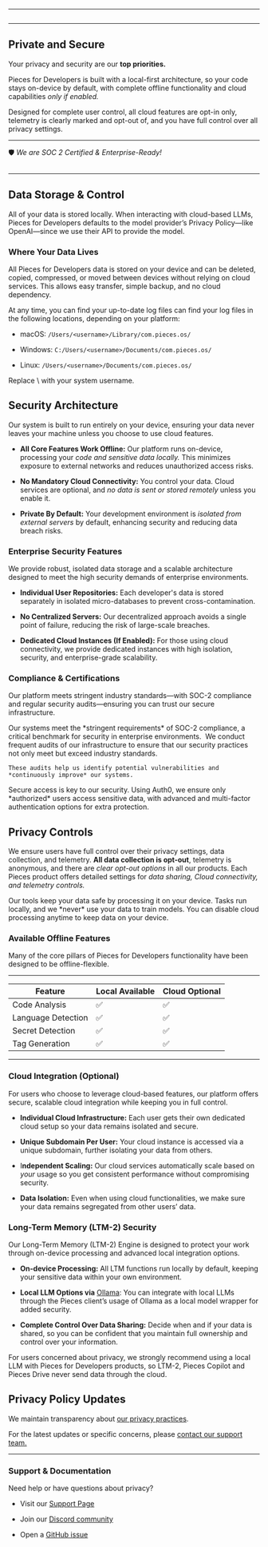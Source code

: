 ***

<Image src="https://storage.googleapis.com/hashnode_product_documentation_assets/privacy_and_security/soc_secure_private.png" alt="" align="center" fullwidth="true" />

***

## Private and Secure

Your privacy and security are our **top priorities.**

Pieces for Developers is built with a local-first architecture, so your code stays on-device by default, with complete offline functionality and cloud capabilities *only if enabled.*

Designed for complete user control, all cloud features are opt-in only, telemetry is clearly marked and opt-out of, and you have full control over all privacy settings.

***

🛡️ *We are SOC 2 Certified & Enterprise-Ready!*

<Image src="https://storage.googleapis.com/hashnode_product_documentation_assets/privacy_and_security/soc_compliance.png" alt="" align="center" fullwidth="true" />

***

## Data Storage & Control

All of your data is stored locally. When interacting with cloud-based LLMs, Pieces for Developers defaults to the model provider’s Privacy Policy—like OpenAI—since we use their API to provide the model.

### Where Your Data Lives

All Pieces for Developers data is stored on your device and can be deleted, copied, compressed, or moved between devices without relying on cloud services. This allows easy transfer, simple backup, and no cloud dependency.

At any time, you can find your up-to-date log files can find your log files in the following locations, depending on your platform:

* macOS: `/Users/<username>/Library/com.pieces.os/`

* Windows: `C:/Users/<username>/Documents/com.pieces.os/`

* Linux: `/Users/<username>/Documents/com.pieces.os/`

<Callout type="tip">
  Replace \<username> with your system username.
</Callout>

## Security Architecture

Our system is built to run entirely on your device, ensuring your data never leaves your machine unless you choose to use cloud features.

* **All Core Features Work Offline:** Our platform runs on-device, processing your *code and sensitive data locally.* This minimizes exposure to external networks and reduces unauthorized access risks.

* **No Mandatory Cloud Connectivity:** You control your data. Cloud services are optional, and *no data is sent or stored remotely* unless you enable it.

* **Private By Default:** Your development environment is *isolated from external servers* by default, enhancing security and reducing data breach risks.

### Enterprise Security Features

We provide robust, isolated data storage and a scalable architecture designed to meet the high security demands of enterprise environments.

* **Individual User Repositories:** Each developer's data is stored separately in isolated micro-databases to prevent cross-contamination.

* **No Centralized Servers:** Our decentralized approach avoids a single point of failure, reducing the risk of large-scale breaches.

* **Dedicated Cloud Instances (If Enabled):** For those using cloud connectivity, we provide dedicated instances with high isolation, security, and enterprise-grade scalability.

### Compliance & Certifications

Our platform meets stringent industry standards—with SOC-2 compliance and regular security audits—ensuring you can trust our secure infrastructure.

<Steps>
  <Step title="SOC-2 Compliant Infrastructure">
    Our systems meet the *stringent requirements* of SOC-2 compliance, a critical benchmark for security in enterprise environments. 
  </Step>

  <Step title="Regular Security Audits">
    We conduct frequent audits of our infrastructure to ensure that our security practices not only meet but exceed industry standards.

    These audits help us identify potential vulnerabilities and *continuously improve* our systems.
  </Step>

  <Step title="Enterprise-Ready Authentication with Auth0">
    Secure access is key to our security. Using Auth0, we ensure only *authorized* users access sensitive data, with advanced and multi-factor authentication options for extra protection.
  </Step>
</Steps>

## Privacy Controls

We ensure users have full control over their privacy settings, data collection, and telemetry. **All data collection is opt-out**, telemetry is anonymous, and there are *clear opt-out options* in all our products. Each Pieces product offers detailed settings for *data sharing, Cloud connectivity, and telemetry controls.*

<Callout type="info">
  Our tools keep your data safe by processing it on your device. Tasks run locally, and we *never* use your data to train models. You can disable cloud processing anytime to keep data on your device.
</Callout>

### Available Offline Features

Many of the core pillars of Pieces for Developers functionality have been designed to be offline-flexible.

***

| **Feature**        | **Local Available** | **Cloud Optional** |
| ------------------ | ------------------- | ------------------ |
| Code Analysis      | ✅                   | ✅                  |
| Language Detection | ✅                   | ✅                  |
| Secret Detection   | ✅                   | ✅                  |
| Tag Generation     | ✅                   | ✅                  |

***

### Cloud Integration (Optional)

For users who choose to leverage cloud-based features, our platform offers secure, scalable cloud integration while keeping you in full control.

* **Individual Cloud Infrastructure:** Each user gets their own dedicated cloud setup so your data remains isolated and secure.

* **Unique Subdomain Per User:** Your cloud instance is accessed via a unique subdomain, further isolating your data from others.

* I**ndependent Scaling:** Our cloud services automatically scale based on *your* usage so you get consistent performance without compromising security.

* **Data Isolation:** Even when using cloud functionalities, we make sure your data remains segregated from other users’ data.

### Long-Term Memory (LTM-2) Security

Our Long-Term Memory (LTM-2) Engine is designed to protect your work through on-device processing and advanced local integration options.

* **On-device Processing:** All LTM functions run locally by default, keeping your sensitive data within your own environment.

* **Local LLM Options via** <a target="_blank" href="https://ollama.com/">Ollama</a>: You can integrate with local LLMs through the Pieces client’s usage of Ollama as a local model wrapper for added security.

* **Complete Control Over Data Sharing:** Decide when and if your data is shared, so you can be confident that you maintain full ownership and control over your information.

<Callout type="alert">
  For users concerned about privacy, we strongly recommend using a local LLM with Pieces for Developers products, so LTM-2, Pieces Copilot and Pieces Drive never send data through the cloud.
</Callout>

## Privacy Policy Updates

We maintain transparency about <a target="_blank" href="https://pieces.app/legal/privacy-policy">our privacy practices</a>.

For the latest updates or specific concerns, please <a target="_blank" href="https://calendar.google.com/calendar/u/0/appointments/schedules/AcZssZ22WJ2Htd2wRMJhueCNYc0xbFBFCAN-khijcuoXACd_Uux3wIhgZeGkzDRcqD3teamAI-CwCHpr">contact our support team.</a>

***

### Support & Documentation

Need help or have questions about privacy?

* Visit our [Support Page](https://docs.pieces.app/products/support)

* Join our <a target="_blank" href="https://pieces.app/discord">Discord community</a>

* Open a <a target="_blank" href="https://github.com/pieces-app/support/issues">GitHub issue</a>
